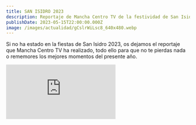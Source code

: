 ```yaml
---
title: SAN ISIDRO 2023
description: Reportaje de Mancha Centro TV de la festividad de San Isidro 2023.
publishDate: 2023-05-15T22:00:00.000Z
image: /images/actualidad/gCslrWiLsc8_640x480.webp
---
```


Si no ha estado en la fiestas de San Isidro 2023, os dejamos el reportaje que Mancha Centro TV ha realizado, todo ello para que no te pierdas nada o rememores los mejores momentos del presente año.

<div class="w-full h-96 relative">
  <iframe src="https://www.youtube.com/embed/gCslrWiLsc8?si=Fs2Hfk-vBuefovJx" title="YouTube video player" frameborder="0" allow="accelerometer; autoplay; clipboard-write; encrypted-media; gyroscope; picture-in-picture; web-share" allowfullscreen />
</div>
